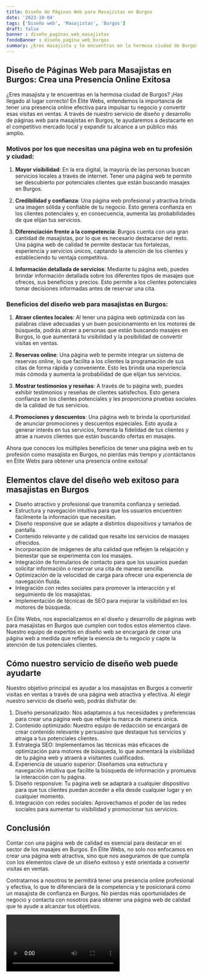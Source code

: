 ```yaml
---
title: Diseño de Páginas Web para Masajistas en Burgos
date: '2023-10-04'
tags: ['Diseño web', 'Masajistas', 'Burgos']
draft: false
banner : diseño_paginas_web_masajistas
fondoBanner : diseño_pagina_web_burgos
summary: ¿Eres masajista y te encuentras en la hermosa ciudad de Burgos? ¡Has llegado al lugar correcto! En Élite Webs, entendemos la importancia de tener una presencia online efectiva para impulsar tu negocio y convertir esas visitas en ventas. A través de nuestro servicio de diseño y desarrollo de páginas web para masajistas en Burgos, te ayudaremos a destacarte en el competitivo mercado local y expandir tu alcance a un público más amplio.
---
```


## Diseño de Páginas Web para Masajistas en Burgos: Crea una Presencia Online Exitosa

¿Eres masajista y te encuentras en la hermosa ciudad de Burgos? ¡Has llegado al lugar correcto! En Élite Webs, entendemos la importancia de tener una presencia online efectiva para impulsar tu negocio y convertir esas visitas en ventas. A través de nuestro servicio de diseño y desarrollo de páginas web para masajistas en Burgos, te ayudaremos a destacarte en el competitivo mercado local y expandir tu alcance a un público más amplio.

### Motivos por los que necesitas una página web en tu profesión y ciudad:

1. **Mayor visibilidad**: En la era digital, la mayoría de las personas buscan servicios locales a través de internet. Tener una página web te permite ser descubierto por potenciales clientes que están buscando masajes en Burgos.

2. **Credibilidad y confianza**: Una página web profesional y atractiva brinda una imagen sólida y confiable de tu negocio. Esto genera confianza en los clientes potenciales y, en consecuencia, aumenta las probabilidades de que elijan tus servicios.

3. **Diferenciación frente a la competencia**: Burgos cuenta con una gran cantidad de masajistas, por lo que es necesario destacarse del resto. Una página web de calidad te permite destacar tus fortalezas, experiencia y servicios únicos, captando la atención de los clientes y estableciendo tu ventaja competitiva.

4. **Información detallada de servicios**: Mediante tu página web, puedes brindar información detallada sobre los diferentes tipos de masajes que ofreces, sus beneficios y precios. Esto permite a los clientes potenciales tomar decisiones informadas antes de reservar una cita.

### Beneficios del diseño web para masajistas en Burgos:

1. **Atraer clientes locales**: Al tener una página web optimizada con las palabras clave adecuadas y un buen posicionamiento en los motores de búsqueda, podrás atraer a personas que están buscando masajes en Burgos, lo que aumentará tu visibilidad y la posibilidad de convertir visitas en ventas.

2. **Reservas online**: Una página web te permite integrar un sistema de reservas online, lo que facilita a los clientes la programación de sus citas de forma rápida y conveniente. Esto les brinda una experiencia más cómoda y aumenta la probabilidad de que elijan tus servicios.

3. **Mostrar testimonios y reseñas**: A través de tu página web, puedes exhibir testimonios y reseñas de clientes satisfechos. Esto genera confianza en los clientes potenciales y les proporciona pruebas sociales de la calidad de tus servicios.

4. **Promociones y descuentos**: Una página web te brinda la oportunidad de anunciar promociones y descuentos especiales. Esto ayuda a generar interés en tus servicios, fomenta la fidelidad de tus clientes y atrae a nuevos clientes que están buscando ofertas en masajes.

Ahora que conoces los múltiples beneficios de tener una página web en tu profesión como masajista en Burgos, no pierdas más tiempo y ¡contáctanos en Élite Webs para obtener una presencia online exitosa!

<GifSeo />

<Cta />

## Elementos clave del diseño web exitoso para masajistas en Burgos

- Diseño atractivo y profesional que transmita confianza y seriedad.
- Estructura y navegación intuitiva para que los usuarios encuentren fácilmente la información que necesitan.
- Diseño responsive que se adapte a distintos dispositivos y tamaños de pantalla.
- Contenido relevante y de calidad que resalte los servicios de masajes ofrecidos.
- Incorporación de imágenes de alta calidad que reflejen la relajación y bienestar que se experimenta con los masajes.
- Integración de formularios de contacto para que los usuarios puedan solicitar información o reservar una cita de manera sencilla.
- Optimización de la velocidad de carga para ofrecer una experiencia de navegación fluida.
- Integración con redes sociales para promover la interacción y el seguimiento de los masajistas.
- Implementación de técnicas de SEO para mejorar la visibilidad en los motores de búsqueda.

En Élite Webs, nos especializamos en el diseño y desarrollo de páginas web para masajistas en Burgos que cumplen con todos estos elementos clave. Nuestro equipo de expertos en diseño web se encargará de crear una página web a medida que refleje la esencia de tu negocio y capte la atención de tus potenciales clientes.

## Cómo nuestro servicio de diseño web puede ayudarte

Nuestro objetivo principal es ayudar a los masajistas en Burgos a convertir visitas en ventas a través de una página web atractiva y efectiva. Al elegir nuestro servicio de diseño web, podrás disfrutar de:

1. Diseño personalizado: Nos adaptamos a tus necesidades y preferencias para crear una página web que refleje tu marca de manera única.
2. Contenido optimizado: Nuestro equipo de redacción se encargará de crear contenido relevante y persuasivo que destaque tus servicios y atraiga a tus potenciales clientes.
3. Estrategia SEO: Implementamos las técnicas más eficaces de optimización para motores de búsqueda, lo que aumentará la visibilidad de tu página web y atraerá a visitantes cualificados.
4. Experiencia de usuario superior: Diseñamos una estructura y navegación intuitiva que facilite la búsqueda de información y promueva la interacción con tu página.
5. Diseño responsive: Tu página web se adaptará a cualquier dispositivo para que tus clientes puedan acceder a ella desde cualquier lugar y en cualquier momento.
6. Integración con redes sociales: Aprovechamos el poder de las redes sociales para aumentar tu visibilidad y promocionar tus servicios.

## Conclusión

Contar con una página web de calidad es esencial para destacar en el sector de los masajes en Burgos. En Élite Webs, no solo nos enfocamos en crear una página web atractiva, sino que nos aseguramos de que cumpla con los elementos clave de un diseño exitoso y esté orientada a convertir visitas en ventas.

Contratarnos a nosotros te permitirá tener una presencia online profesional y efectiva, lo que te diferenciará de la competencia y te posicionará como un masajista de confianza en Burgos. No pierdas más oportunidades de negocio y contacta con nosotros para obtener una página web de calidad que te ayude a alcanzar tus objetivos.

<Video />

<CtaBot job='Masajistas' city='Burgos'/>

<Gmaps query='Burgos+españa+maps' />